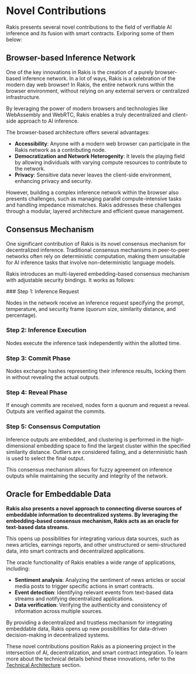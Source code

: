 
# Novel Contributions

Rakis presents several novel contributions to the field of verifiable AI inference and its fusion with smart contracts. Exlporing some of them below:

## Browser-based Inference Network

One of the key innovations in Rakis is the creation of a purely browser-based inference network. In a lot of ways, Rakis is a celebration of the modern day web browser! In Rakis, the entire network runs within the browser environment, without relying on any external servers or centralized infrastructure.

<Callout emoji="💡">
By leveraging the power of modern browsers and technologies like WebAssembly and WebRTC, Rakis enables a truly decentralized and client-side approach to AI inference.
</Callout>

The browser-based architecture offers several advantages:

- **Accessibility**: Anyone with a modern web browser can participate in the Rakis network as a contributing node.
- **Democratization and Network Heterogenity**: It levels the playing field by allowing individuals with varying compute resources to contribute to the network.
- **Privacy**: Sensitive data never leaves the client-side environment, enhancing privacy and security.

However, building a complex inference network within the browser also presents challenges, such as managing parallel compute-intensive tasks and handling impedance mismatches. Rakis addresses these challenges through a modular, layered architecture and efficient queue management.

## Consensus Mechanism

One significant contribution of Rakis is its novel consensus mechanism for decentralized inference. Traditional consensus mechanisms in peer-to-peer networks often rely on deterministic computation, making them unsuitable for AI inference tasks that involve non-deterministic language models.

Rakis introduces an multi-layered embedding-based consensus mechanism with adjustable security bindings. It works as follows:

<Steps>
### Step 1: Inference Request

Nodes in the network receive an inference request specifying the prompt, temperature, and security frame (quorum size, similarity distance, and percentage).

### Step 2: Inference Execution

Nodes execute the inference task independently within the allotted time.

### Step 3: Commit Phase

Nodes exchange hashes representing their inference results, locking them in without revealing the actual outputs.

### Step 4: Reveal Phase

If enough commits are received, nodes form a quorum and request a reveal. Outputs are verified against the commits.

### Step 5: Consensus Computation

Inference outputs are embedded, and clustering is performed in the high-dimensional embedding space to find the largest cluster within the specified similarity distance. Outliers are considered failing, and a deterministic hash is used to select the final output.
</Steps>

This consensus mechanism allows for fuzzy agreement on inference outputs while maintaining the security and integrity of the network.

## Oracle for Embeddable Data

**Rakis also presents a novel approach to connecting diverse sources of embeddable information to decentralized systems. By leveraging the embedding-based consensus mechanism, Rakis acts as an oracle for text-based data streams.**

<Callout emoji="🌉">
This opens up possibilities for integrating various data sources, such as news articles, earnings reports, and other unstructured or semi-structured data, into smart contracts and decentralized applications.
</Callout>

The oracle functionality of Rakis enables a wide range of applications, including:

- **Sentiment analysis**: Analyzing the sentiment of news articles or social media posts to trigger specific actions in smart contracts.
- **Event detection**: Identifying relevant events from text-based data streams and notifying decentralized applications.
- **Data verification**: Verifying the authenticity and consistency of information across multiple sources.

By providing a decentralized and trustless mechanism for integrating embeddable data, Rakis opens up new possibilities for data-driven decision-making in decentralized systems.

These novel contributions position Rakis as a pioneering project in the intersection of AI, decentralization, and smart contract integration. To learn more about the technical details behind these innovations, refer to the [Technical Architecture](/technical-architecture) section.